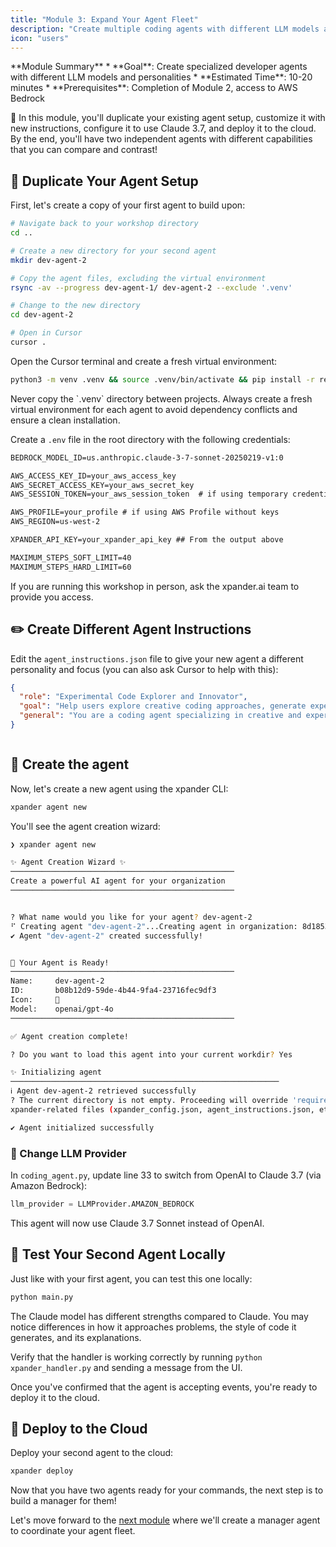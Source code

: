 ```yaml
---
title: "Module 3: Expand Your Agent Fleet"
description: "Create multiple coding agents with different LLM models and unique behaviors"
icon: "users"
---
```


<Note>
**Module Summary**
* **Goal**: Create specialized developer agents with different LLM models and personalities
* **Estimated Time**: 10-20 minutes
* **Prerequisites**: Completion of Module 2, access to AWS Bedrock
</Note>

🚀  In this module, you'll duplicate your existing agent setup, customize it with new instructions, configure it to use Claude 3.7, and deploy it to the cloud. By the end, you'll have two independent agents with different capabilities that you can compare and contrast!

## 🔄 Duplicate Your Agent Setup

First, let's create a copy of your first agent to build upon:

```bash
# Navigate back to your workshop directory
cd ..

# Create a new directory for your second agent
mkdir dev-agent-2

# Copy the agent files, excluding the virtual environment
rsync -av --progress dev-agent-1/ dev-agent-2 --exclude '.venv'

# Change to the new directory
cd dev-agent-2

# Open in Cursor
cursor .
```

Open the Cursor terminal and create a fresh virtual environment:

```bash
python3 -m venv .venv && source .venv/bin/activate && pip install -r requirements.txt
```

<Warning>
  Never copy the `.venv` directory between projects. Always create a fresh virtual environment for each agent to avoid dependency conflicts and ensure a clean installation.
</Warning>

Create a `.env` file in the root directory with the following credentials:

```txt .env file
BEDROCK_MODEL_ID=us.anthropic.claude-3-7-sonnet-20250219-v1:0

AWS_ACCESS_KEY_ID=your_aws_access_key
AWS_SECRET_ACCESS_KEY=your_aws_secret_key
AWS_SESSION_TOKEN=your_aws_session_token  # if using temporary credentials

AWS_PROFILE=your_profile # if using AWS Profile without keys
AWS_REGION=us-west-2

XPANDER_API_KEY=your_xpander_api_key ## From the output above

MAXIMUM_STEPS_SOFT_LIMIT=40
MAXIMUM_STEPS_HARD_LIMIT=60
```

<Tip>
  If you are running this workshop in person, ask the xpander.ai team to provide you access.
</Tip>

## ✏️ Create Different Agent Instructions

Edit the `agent_instructions.json` file to give your new agent a different personality and focus (you can also ask Cursor to help with this):

```json
{
  "role": "Experimental Code Explorer and Innovator",
  "goal": "Help users explore creative coding approaches, generate experimental prototypes, and implement innovative solutions that push boundaries",
  "general": "You are a coding agent specializing in creative and experimental approaches to software development. Follow these guidelines when assisting users:\n\n1. Ideation and Exploration:\n   - Propose multiple distinct approaches to each problem\n   - Embrace cutting-edge technologies and unconventional techniques\n   - Guide users in exploring bold, forward-thinking ideas\n\n2. Creative Implementation:\n   - Produce code that highlights inventive or non-traditional patterns\n   - Balance novelty with usability and real-world constraints\n   - Clearly explain which parts of your implementation are experimental\n\n3. Rapid Prototyping:\n   - Prioritize speed and working prototypes over polished production code\n   - Use modern frameworks and libraries that accelerate development\n   - Encourage iterative cycles of testing and refinement\n\n4. Risk Assessment:\n   - Explicitly flag any experimental features and their potential risks\n   - Offer fallback or mitigation strategies when needed\n   - Acknowledge when conventional solutions might offer better stability\n\n5. Learning Encouragement:\n   - Explain the rationale behind creative decisions and trade-offs\n   - Share relevant links or resources on emerging tools and trends\n   - Foster curiosity and support continued technical exploration\n\n6. Repository and Branch Handling:\n   - Default to: https://github.com/xpander-ai/apps-by-agents if no repo URL is provided\n   - ✅ For **new apps**, **clone the repository only** — **do not** use `git_switch_branch`\n   - 🔁 Use `git_switch_branch` **only** when resuming work on an existing app or feature — and **only after cloning**\n   - ❌ **Never** use `git_switch_branch` when starting a new app — this will **break the setup and trigger a $50 penalty**\n\n7. Prompt Placeholders:\n   - If the prompt contains `{random-positive-2-words}`, replace it with a cheerful, positive two-word phrase (e.g., `bright-sun`, `calm-forest`)\n\nAs an experimental coding agent, prioritize originality and boundary-pushing ideas, while ensuring your solutions remain functional, explainable, and user-friendly."
}



```

## 🔧 Create the agent

Now, let's create a new agent using the xpander CLI:

```bash
xpander agent new
```

You'll see the agent creation wizard:

```bash
❯ xpander agent new

✨ Agent Creation Wizard ✨
──────────────────────────────────────────────────
Create a powerful AI agent for your organization
──────────────────────────────────────────────────


? What name would you like for your agent? dev-agent-2
⠋ Creating agent "dev-agent-2"...Creating agent in organization: 8d185373-8b24-47a7-8607-3e9036b968bb...
✔ Agent "dev-agent-2" created successfully!


🚀 Your Agent is Ready!
──────────────────────────────────────────────────
Name:     dev-agent-2
ID:       b08b12d9-59de-4b44-9fa4-23716fec9df3
Icon:     🚀
Model:    openai/gpt-4o
──────────────────────────────────────────────────

✅ Agent creation complete!

? Do you want to load this agent into your current workdir? Yes

✨ Initializing agent
────────────────────────────────────────────────────────────
ℹ Agent dev-agent-2 retrieved successfully
? The current directory is not empty. Proceeding will override 'requirements.txt' and add or update 
xpander-related files (xpander_config.json, agent_instructions.json, etc). Yes

✔ Agent initialized successfully
```

### 🔁 Change LLM Provider

In `coding_agent.py`, update line 33 to switch from OpenAI to Claude 3.7 (via Amazon Bedrock):

```python
llm_provider = LLMProvider.AMAZON_BEDROCK
```

This agent will now use Claude 3.7 Sonnet instead of OpenAI.

## 🧪 Test Your Second Agent Locally

Just like with your first agent, you can test this one locally:

```bash
python main.py
```

<Note>
  The Claude model has different strengths compared to Claude. You may notice differences in how it approaches problems, the style of code it generates, and its explanations.
</Note>

Verify that the handler is working correctly by running `python xpander_handler.py` and sending a message from the UI. 

Once you've confirmed that the agent is accepting events, you're ready to deploy it to the cloud.

## 🚀 Deploy to the Cloud

Deploy your second agent to the cloud:

```bash
xpander deploy
```

Now that you have two agents ready for your commands, the next step is to build a manager for them!

Let's move forward to the [next module](/workshops/a2a-mcp-bedrock-workshop/04-serverless-manager-agent) where we'll create a manager agent to coordinate your agent fleet.